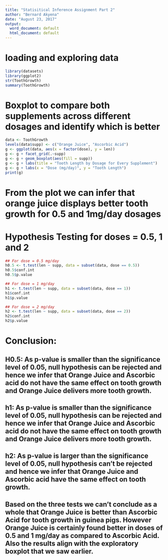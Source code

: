 ---
title: "Statisitical Inference Assignment Part 2"
author: "Bernard Akyena"
date: "August 23, 2017"
output:
  word_document: default
  html_document: default
---


# loading and exploring data

```{r echo = TRUE}
library(datasets)
library(ggplot2)
str(ToothGrowth)
summary(ToothGrowth)
```

# Boxplot to compare both supplements across different dosages and identify which is better

```{r echo = TRUE}
data <- ToothGrowth
levels(data$supp) <- c("Orange Juice", "Ascorbic Acid")
g <- ggplot(data, aes(x = factor(dose), y = len))
g <- g + facet_grid(.~supp)
g <- g + geom_boxplot(aes(fill = supp))
g <- g + labs(title = "Tooth Length by Dosage for Every Supplement")
g <- g + labs(x = "Dose (mg/day)", y = "Tooth Length")
print(g)
```
# From the plot we can infer that orange juice displays better tooth growth for 0.5 and 1mg/day dosages


# Hypothesis Testing for doses = 0.5, 1 and 2

```{r echo = TRUE}
## For dose = 0.5 mg/day
h0.5 <- t.test(len ~ supp, data = subset(data, dose == 0.5))
h0.5$conf.int
h0.5$p.value

## For dose = 1 mg/day
h1 <- t.test(len ~ supp, data = subset(data, dose == 1))
h1$conf.int
h1$p.value

## For dose = 2 mg/day
h2 <- t.test(len ~ supp, data = subset(data, dose == 2))
h2$conf.int
h2$p.value
```
# Conclusion:

## H0.5: As p-value is smaller than the significance level of 0.05, null hypothesis can be rejected and hence we infer that Orange Juice and Ascorbic acid do not have the same effect on tooth growth and Orange Juice delivers more tooth growth.

## h1: As p-value is smaller than the significance level of 0.05, null hypothesis can be rejected and hence we infer that Orange Juice and Ascorbic acid do not have the same effect on tooth growth and Orange Juice delivers more tooth growth.

## h2: As p-value is larger than the significance level of 0.05, null hypothesis can't be rejected and hence we infer that Orange Juice and Ascorbic acid have the same effect on tooth growth.

## Based on the three tests we can't conclude as a whole that Orange Juice is better than Ascorbic Acid for tooth growth in guinea pigs. However Orange Juice is certainly found better in doses of 0.5 and 1 mg/day as compared to Ascorbic Acid. Also the results align with the exploratory boxplot that we saw earlier.

